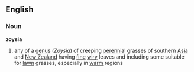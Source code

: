 ==English==
===Noun===
'''zoysia'''

#any of a [[genus]] (''Zoysia'') of creeping [[perennial]] grasses of southern [[Asia]] and [[New Zealand]] having [[fine]] [[wiry]] leaves and including some suitable for [[lawn]] grasses, especially in [[warm]] regions